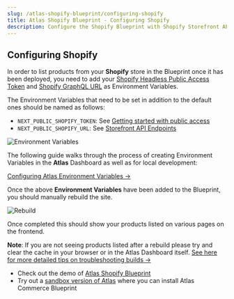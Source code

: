 ```yaml
---
slug: /atlas-shopify-blueprint/configuring-shopify
title: Atlas Shopify Blueprint - Configuring Shopify
description: Configure the Shopify Blueprint with Shopify Storefront API credentials.
---
```


## Configuring Shopify

In order to list products from your **Shopify** store in the Blueprint once it has been deployed, you need to add your [Shopify Headless Public Access Token](https://shopify.dev/docs/api/usage/authentication#getting-started-with-public-access) and [Shopify GraphQL URL](https://shopify.dev/docs/api/storefront#endpoints) as Environment Variables.

The Environment Variables that need to be set in addition to the default ones should be named as follows:

- `NEXT_PUBLIC_SHOPIFY_TOKEN`: See [Getting started with public access](https://shopify.dev/docs/api/usage/authentication#getting-started-with-public-access)
- `NEXT_PUBLIC_SHOPIFY_URL`: See [Storefront API Endpoints](https://shopify.dev/docs/api/storefront#endpoints)

![Environment Variables](./images/environment-variables.png)

The following guide walks through the process of creating Environment Variables in the **Atlas** Dashboard as well as for local development:

[Configuring Atlas Environment Variables &#8594;](https://developers.wpengine.com/docs/atlas/local-app-development/frontend-app-config#2--define-environment-variables)

Once the above **Environment Variables** have been added to the Blueprint, you should manually rebuild the site.

![Rebuild](./images/rebuild.png)

Once completed this should show your products listed on various pages on the frontend.

**Note**: If you are not seeing products listed after a rebuild please try and clear the cache in your browser or in the Atlas Dashboard itself. [See here for more detailed tips on troubleshooting builds &#8594;](https://developers.wpengine.com/docs/atlas/additional-guides/troubleshooting-builds)

- Check out the demo of [Atlas Shopify Blueprint](https://atlasshopify.wpengine.com/)
- Try out a [sandbox version of Atlas](https://wpengine.com/atlas/#atlasplans) where you can install Atlas Commerce Blueprint
